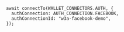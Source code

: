 ```tsx title="web3authContext.tsx"
await connectTo(WALLET_CONNECTORS.AUTH, {
  authConnection: AUTH_CONNECTION.FACEBOOK,
  authConnectionId: "w3a-facebook-demo",
});
```

